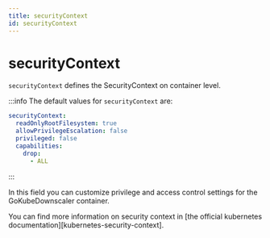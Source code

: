 ```yaml
---
title: securityContext
id: securityContext
---
```


# securityContext

`securityContext` defines the SecurityContext on container level.

:::info
The default values for `securityContext` are:

```yaml
securityContext:
  readOnlyRootFilesystem: true
  allowPrivilegeEscalation: false
  privileged: false
  capabilities:
    drop:
      - ALL
```

:::

In this field you can customize privilege and access control settings for the GoKubeDownscaler container.

You can find more information on security context in [the official kubernetes documentation][kubernetes-security-context].
